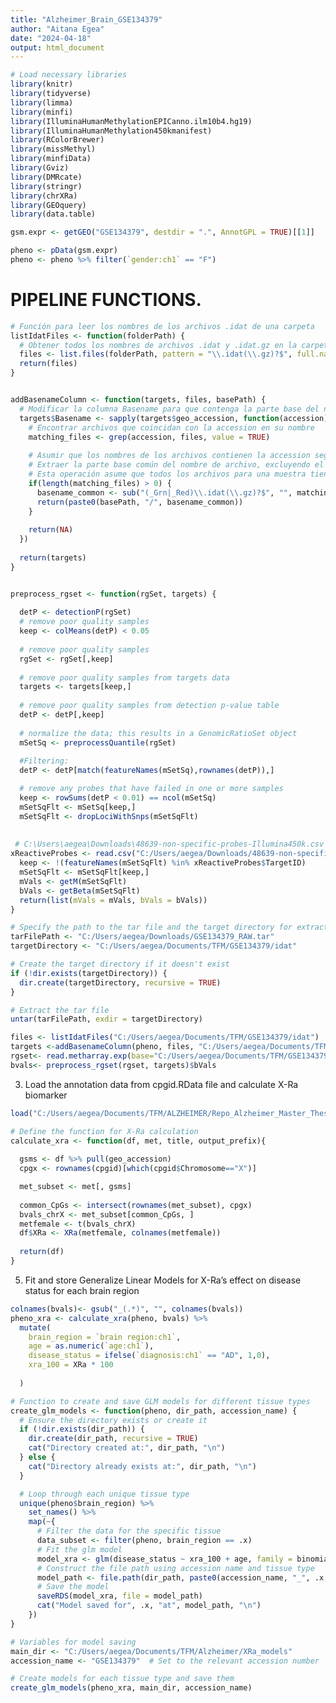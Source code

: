 ```yaml
---
title: "Alzheimer_Brain_GSE134379"
author: "Aitana Egea"
date: "2024-04-18"
output: html_document
---
```


```r
# Load necessary libraries
library(knitr)
library(tidyverse)
library(limma)
library(minfi)
library(IlluminaHumanMethylationEPICanno.ilm10b4.hg19)
library(IlluminaHumanMethylation450kmanifest)
library(RColorBrewer)
library(missMethyl)
library(minfiData)
library(Gviz)
library(DMRcate)
library(stringr)
library(chrXRa)
library(GEOquery)
library(data.table)

```

```r

gsm.expr <- getGEO("GSE134379", destdir = ".", AnnotGPL = TRUE)[[1]]

```

```r
pheno <- pData(gsm.expr)
pheno <- pheno %>% filter(`gender:ch1` == "F")

```


# PIPELINE FUNCTIONS. 
```r

# Función para leer los nombres de los archivos .idat de una carpeta
listIdatFiles <- function(folderPath) {
  # Obtener todos los nombres de archivos .idat y .idat.gz en la carpeta
  files <- list.files(folderPath, pattern = "\\.idat(\\.gz)?$", full.names = FALSE)
  return(files)
}


addBasenameColumn <- function(targets, files, basePath) {
  # Modificar la columna Basename para que contenga la parte base del nombre de archivo
  targets$Basename <- sapply(targets$geo_accession, function(accession) {
    # Encontrar archivos que coincidan con la accession en su nombre
    matching_files <- grep(accession, files, value = TRUE)
    
    # Asumir que los nombres de los archivos contienen la accession seguida de _Grn o _Red
    # Extraer la parte base común del nombre de archivo, excluyendo el sufijo y la extensión
    # Esta operación asume que todos los archivos para una muestra tienen el mismo prefijo
    if(length(matching_files) > 0) {
      basename_common <- sub("(_Grn|_Red)\\.idat(\\.gz)?$", "", matching_files[1])
      return(paste0(basePath, "/", basename_common))
    }
    
    return(NA)
  })
  
  return(targets)
}


preprocess_rgset <- function(rgSet, targets) {
  
  detP <- detectionP(rgSet)
  # remove poor quality samples
  keep <- colMeans(detP) < 0.05
  
  # remove poor quality samples
  rgSet <- rgSet[,keep]
  
  # remove poor quality samples from targets data
  targets <- targets[keep,]
  
  # remove poor quality samples from detection p-value table
  detP <- detP[,keep]
  
  # normalize the data; this results in a GenomicRatioSet object
  mSetSq <- preprocessQuantile(rgSet) 
  
  #Filtering: 
  detP <- detP[match(featureNames(mSetSq),rownames(detP)),] 

  # remove any probes that have failed in one or more samples
  keep <- rowSums(detP < 0.01) == ncol(mSetSq)
  mSetSqFlt <- mSetSq[keep,]
  mSetSqFlt <- dropLociWithSnps(mSetSqFlt)
 
  
 # C:\Users\aegea\Downloads\48639-non-specific-probes-Illumina450k.csv
xReactiveProbes <- read.csv("C:/Users/aegea/Downloads/48639-non-specific-probes-Illumina450k.csv")
  keep <- !(featureNames(mSetSqFlt) %in% xReactiveProbes$TargetID)
  mSetSqFlt <- mSetSqFlt[keep,] 
  mVals <- getM(mSetSqFlt)
  bVals <- getBeta(mSetSqFlt)
  return(list(mVals = mVals, bVals = bVals))
}
```



```r
# Specify the path to the tar file and the target directory for extraction
tarFilePath <- "C:/Users/aegea/Downloads/GSE134379_RAW.tar"
targetDirectory <- "C:/Users/aegea/Documents/TFM/GSE134379/idat"

# Create the target directory if it doesn't exist
if (!dir.exists(targetDirectory)) {
  dir.create(targetDirectory, recursive = TRUE)
}

# Extract the tar file
untar(tarFilePath, exdir = targetDirectory)
```


```r
files <- listIdatFiles("C:/Users/aegea/Documents/TFM/GSE134379/idat")
targets <-addBasenameColumn(pheno, files, "C:/Users/aegea/Documents/TFM/GSE134379/idat")
rgset<- read.metharray.exp(base="C:/Users/aegea/Documents/TFM/GSE134379/idat", targets=targets)
bvals<- preprocess_rgset(rgset, targets)$bVals

```


3. Load the annotation data from cpgid.RData file and calculate X-Ra biomarker

```r
load("C:/Users/aegea/Documents/TFM/ALZHEIMER/Repo_Alzheimer_Master_Thesis/Supplementary_Files/cpgid.RData")

# Define the function for X-Ra calculation
calculate_xra <- function(df, met, title, output_prefix){
  
  gsms <- df %>% pull(geo_accession)
  cpgx <- rownames(cpgid)[which(cpgid$Chromosome=="X")]

  met_subset <- met[, gsms]
  
  common_CpGs <- intersect(rownames(met_subset), cpgx)
  bvals_chrX <- met_subset[common_CpGs, ]
  metfemale <- t(bvals_chrX)
  df$XRa <- XRa(metfemale, colnames(metfemale))
 
  return(df)
}

```



5. Fit and store Generalize Linear Models for X-Ra's effect 
on disease status for each brain region

```r


colnames(bvals)<- gsub("_(.*)", "", colnames(bvals)) 
pheno_xra <- calculate_xra(pheno, bvals) %>%
  mutate(
    brain_region = `brain region:ch1`, 
    age = as.numeric(`age:ch1`),
    disease_status = ifelse(`diagnosis:ch1` == "AD", 1,0),
    xra_100 = XRa * 100
 
  )

# Function to create and save GLM models for different tissue types
create_glm_models <- function(pheno, dir_path, accession_name) {
  # Ensure the directory exists or create it
  if (!dir.exists(dir_path)) {
    dir.create(dir_path, recursive = TRUE)
    cat("Directory created at:", dir_path, "\n")
  } else {
    cat("Directory already exists at:", dir_path, "\n")
  }

  # Loop through each unique tissue type
  unique(pheno$brain_region) %>%
    set_names() %>%
    map(~{
      # Filter the data for the specific tissue
      data_subset <- filter(pheno, brain_region == .x)
      # Fit the glm model
      model_xra <- glm(disease_status ~ xra_100 + age, family = binomial, data = data_subset)
      # Construct the file path using accession name and tissue type
      model_path <- file.path(dir_path, paste0(accession_name, "_", .x, "_xra_glm.rds"))
      # Save the model
      saveRDS(model_xra, file = model_path)
      cat("Model saved for", .x, "at", model_path, "\n")
    })
}

# Variables for model saving
main_dir <- "C:/Users/aegea/Documents/TFM/Alzheimer/XRa_models"
accession_name <- "GSE134379"  # Set to the relevant accession number

# Create models for each tissue type and save them
create_glm_models(pheno_xra, main_dir, accession_name)

```
